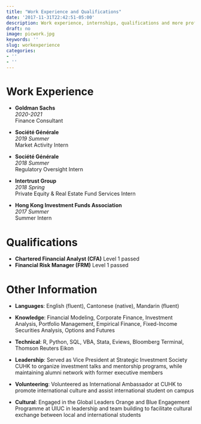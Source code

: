 ```yaml
---
title: "Work Experience and Qualifications"
date: '2017-11-31T22:42:51-05:00'
description: Work experience, internships, qualifications and more professional qualifactions
draft: no
image: picwork.jpg
keywords: ''
slug: workexperience
categories:
- ''
- ''
---
```


# Work Experience

-   **Goldman Sachs**  
*2020-2021*  
Finance Consultant  

-  **Société Générale**  
*2019 Summer*  
Market Activity Intern

-  **Société Générale**  
*2018 Summer*  
Regulatory Oversight Intern

-  **Intertrust Group**  
*2018 Spring*  
Private Equity & Real Estate Fund Services Intern

-  **Hong Kong Investment Funds Association**  
*2017 Summer*  
Summer Intern


# Qualifications
-   **Chartered Financial Analyst (CFA)** Level 1 passed
-   **Financial Risk Manager (FRM)** Level 1 passed

# Other Information

-   **Languages**: English (fluent), Cantonese (native), Mandarin (fluent)  

-   **Knowledge**: Financial Modeling, Corporate Finance, Investment Analysis, Portfolio Management, Empirical Finance, Fixed-Income Securities Analysis, Options and Futures  

-   **Technical**: R, Python, SQL, VBA, Stata, Eviews, Bloomberg Terminal, Thomson Reuters Eikon  

-   **Leadership**: Served as Vice President at Strategic Investment Society CUHK to organize investment talks and mentorship programs, while maintaining alumni network with former executive members  

-   **Volunteering**: Volunteered as International Ambassador at CUHK to promote international culture and assist international student on campus  

-   **Cultural**: Engaged in the Global Leaders Orange and Blue Engagement Programme at UIUC in leadership and team building to facilitate cultural exchange between local and international students


